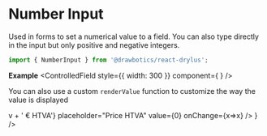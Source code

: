 


# Number Input
Used in forms to set a numerical value to a field. You can also type directly in the input but only positive and negative integers.
```jsx
import { NumberInput } from '@drawbotics/react-drylus';
```

__Example__
<Playground component={NumberInput}>
  <ControlledField style={{ width: 300 }} component={
    <NumberInput placeholder="Number of things" value="" />
  } />
</Playground>


You can also use a custom `renderValue` function to customize the way the value is displayed

<Playground>
  <ControlledField style={{ width: 300 }} component={
    <NumberInput renderValue={(v) => v + ' € HTVA'} placeholder="Price HTVA" value={0} onChange={x=>x} />
  } />
</Playground>
